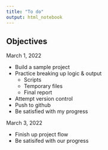 ```yaml
---
title: "To do"
output: html_notebook
---
```


## Objectives

March 1, 2022

- Build a sample project
- Practice breaking up logic & output
  - Scripts
  - Temporary files
  - Final report
- Attempt version control
- Push to github
- Be satisfied with my progress

March 3, 2022

- Finish up project flow
- Be satisifed with our progress